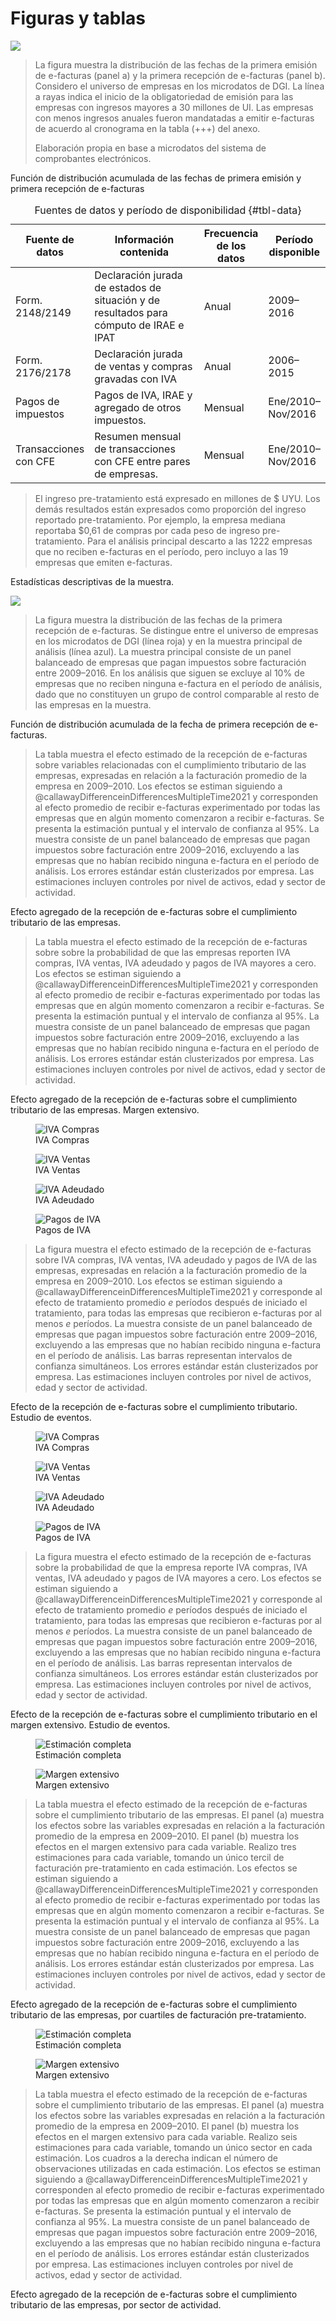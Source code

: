# Figuras y tablas {.unnumbered}

::: {#fig-adoption}

![](../../out/figures/takeup.full.png)

> \scriptsize \textbf{Notas:} La figura muestra la distribución de las fechas de la primera emisión de e-facturas (panel a) y la primera recepción de e-facturas (panel b). Considero el universo de empresas en los microdatos de DGI. La línea a rayas indica el inicio de la obligatoriedad de emisión para las empresas con ingresos mayores a 30 millones de UI. Las empresas con menos ingresos anuales fueron mandatadas a emitir e-facturas de acuerdo al cronograma en la tabla (+++) del anexo.
>
> \scriptsize \textbf{Fuente:} Elaboración propia en base a microdatos del sistema de comprobantes electrónicos.

Función de distribución acumulada de las fechas de primera emisión y primera recepción de e-facturas
:::


| Fuente de datos       | Información contenida                                                                  | Frecuencia de los datos | Período disponible |
|-----------------------|----------------------------------------------------------------------------------------|-------------------------|--------------------|
| Form. 2148/2149       | Declaración jurada de estados de situación y de resultados para cómputo de IRAE e IPAT | Anual                   | 2009--2016         |
| Form. 2176/2178       | Declaración jurada de ventas y compras gravadas con IVA                                | Anual                   | 2006--2015         |
| Pagos de impuestos    | Pagos de IVA, IRAE y agregado de otros impuestos.                                      | Mensual                 | Ene/2010--Nov/2016 |
| Transacciones con CFE | Resumen mensual de transacciones con CFE entre pares de empresas.                      | Mensual                 | Ene/2010--Nov/2016 |

: Fuentes de datos y período de disponibilidad {#tbl-data}

::: {#tbl-sample-summary}

\small \input{../../out/tables/sample_summary.tex}

> \scriptsize \textbf{Notas:} El ingreso pre-tratamiento está expresado en millones de $ UYU. Los demás resultados están expresados como proporción del ingreso reportado pre-tratamiento. Por ejemplo, la empresa mediana reportaba $0,61 de compras por cada peso de ingreso pre-tratamiento. Para el análisis principal descarto a las 1222 empresas que no reciben e-facturas en el período, pero incluyo a las 19 empresas que emiten e-facturas.

Estadísticas descriptivas de la muestra.
:::

::: {#fig-adoption-inSample}

![](../../out/figures/takeup.in_sample.png)

> \scriptsize \textbf{Notas:} La figura muestra la distribución de las fechas de la primera recepción de e-facturas. Se distingue entre el universo de empresas en los microdatos de DGI (línea roja) y en la muestra principal de análisis (línea azul). La muestra principal consiste de un panel balanceado de empresas que pagan impuestos sobre facturación entre 2009–2016. En los análisis que siguen se excluye al 10% de empresas que no reciben ninguna e-factura en el período de análisis, dado que no constituyen un grupo de control comparable al resto de las empresas en la muestra.

Función de distribución acumulada de la fecha de primera recepción de e-facturas.
:::

::: {#tbl-overall-att-subset1}

\small \input{../../out/tables/did.y.all.overall_att_1.S3_bal_ctrl_nyt16.tex}

> \scriptsize \textbf{Notas:} La tabla muestra el efecto estimado de la recepción de e-facturas sobre variables relacionadas con el cumplimiento tributario de las empresas, expresadas en relación a la facturación promedio de la empresa en 2009–2010. Los efectos se estiman siguiendo a @callawayDifferenceinDifferencesMultipleTime2021 y corresponden al efecto promedio de recibir e-facturas experimentado por todas las empresas que en algún momento comenzaron a recibir e-facturas. Se presenta la estimación puntual y el intervalo de confianza al 95%. La muestra consiste de un panel balanceado de empresas que pagan impuestos sobre facturación entre 2009–2016, excluyendo a las empresas que no habían recibido ninguna e-factura en el período de análisis. Los errores estándar están clusterizados por empresa. Las estimaciones incluyen controles por nivel de activos, edad y sector de actividad.

Efecto agregado de la recepción de e-facturas sobre el cumplimiento tributario de las empresas.
:::

::: {#tbl-overall-att-subset2}

\small \input{../../out/tables/did.y.all.overall_att_2.S3_bal_ctrl_nyt16.tex}

> \scriptsize \textbf{Notas:} La tabla muestra el efecto estimado de la recepción de e-facturas sobre sobre la probabilidad de que las empresas reporten IVA compras, IVA ventas, IVA adeudado y pagos de IVA mayores a cero. Los efectos se estiman siguiendo a @callawayDifferenceinDifferencesMultipleTime2021 y corresponden al efecto promedio de recibir e-facturas experimentado por todas las empresas que en algún momento comenzaron a recibir e-facturas. Se presenta la estimación puntual y el intervalo de confianza al 95%. La muestra consiste de un panel balanceado de empresas que pagan impuestos sobre facturación entre 2009–2016, excluyendo a las empresas que no habían recibido ninguna e-factura en el período de análisis. Los errores estándar están clusterizados por empresa. Las estimaciones incluyen controles por nivel de activos, edad y sector de actividad.

Efecto agregado de la recepción de e-facturas sobre el cumplimiento tributario de las empresas. Margen extensivo.
:::

::: {#fig-did-y-all-es1 layout="[[1,1], [1,1], [1]]"}

![IVA Compras](../../out/figures/did.y.all.Scaled1vatPurchasesK.S3_bal_ctrl_nyt16.png)

![IVA Ventas](../../out/figures/did.y.all.Scaled1vatSalesK.S3_bal_ctrl_nyt16.png)

![IVA Adeudado](../../out/figures/did.y.all.Scaled1netVatLiabilityK.S3_bal_ctrl_nyt16.png)

![Pagos de IVA](../../out/figures/did.y.all.Scaled1vatPaidK.S3_bal_ctrl_nyt16.png)

> \scriptsize \textbf{Notas:} La figura muestra el efecto estimado de la recepción de e-facturas sobre IVA compras, IVA ventas, IVA adeudado y pagos de IVA de las empresas, expresadas en relación a la facturación promedio de la empresa en 2009–2010. Los efectos se estiman siguiendo a @callawayDifferenceinDifferencesMultipleTime2021 y corresponde al efecto de tratamiento promedio $e$ períodos después de iniciado el tratamiento, para todas las empresas que recibieron e-facturas por al menos $e$ períodos. La muestra consiste de un panel balanceado de empresas que pagan impuestos sobre facturación entre 2009–2016, excluyendo a las empresas que no habían recibido ninguna e-factura en el período de análisis. Las barras representan intervalos de confianza simultáneos. Los errores estándar están clusterizados por empresa. Las estimaciones incluyen controles por nivel de activos, edad y sector de actividad.

Efecto de la recepción de e-facturas sobre el cumplimiento tributario. Estudio de eventos.
:::

::: {#fig-did-y-all-es2 layout="[[1,1], [1,1], [1]]"}

![IVA Compras](../../out/figures/did.y.all.vatPurchases0.S3_bal_ctrl_nyt16.png)

![IVA Ventas](../../out/figures/did.y.all.vatSales0.S3_bal_ctrl_nyt16.png)

![IVA Adeudado](../../out/figures/did.y.all.netVatLiability0.S3_bal_ctrl_nyt16.png)

![Pagos de IVA](../../out/figures/did.y.all.vatPaid0.S3_bal_ctrl_nyt16.png)

> \scriptsize \textbf{Notas:} La figura muestra el efecto estimado de la recepción de e-facturas sobre la probabilidad de que la empresa reporte IVA compras, IVA ventas, IVA adeudado y pagos de IVA mayores a cero. Los efectos se estiman siguiendo a @callawayDifferenceinDifferencesMultipleTime2021 y corresponde al efecto de tratamiento promedio $e$ períodos después de iniciado el tratamiento, para todas las empresas que recibieron e-facturas por al menos $e$ períodos. La muestra consiste de un panel balanceado de empresas que pagan impuestos sobre facturación entre 2009–2016, excluyendo a las empresas que no habían recibido ninguna e-factura en el período de análisis. Las barras representan intervalos de confianza simultáneos. Los errores estándar están clusterizados por empresa. Las estimaciones incluyen controles por nivel de activos, edad y sector de actividad.

Efecto de la recepción de e-facturas sobre el cumplimiento tributario en el margen extensivo. Estudio de eventos.
:::

::: {#fig-aggte-size layout="[[1,1], [1]]"}

![Estimación completa](../../out/figures/did.y.all.vatPurchases0.S3_bal_ctrl_nyt16.png)

![Margen extensivo](../../out/figures/did.y.all.vatSales0.S3_bal_ctrl_nyt16.png)

> \scriptsize \textbf{Notas:} La tabla muestra el efecto estimado de la recepción de e-facturas sobre el cumplimiento tributario de las empresas. El panel (a) muestra los efectos sobre las variables expresadas en relación a la facturación promedio de la empresa en 2009–2010.  El panel (b) muestra los efectos en el margen extensivo para cada variable. Realizo tres estimaciones para cada variable, tomando un único tercil de facturación pre-tratamiento en cada estimación. Los efectos se estiman siguiendo a @callawayDifferenceinDifferencesMultipleTime2021 y corresponden al efecto promedio de recibir e-facturas experimentado por todas las empresas que en algún momento comenzaron a recibir e-facturas. Se presenta la estimación puntual y el intervalo de confianza al 95%. La muestra consiste de un panel balanceado de empresas que pagan impuestos sobre facturación entre 2009–2016, excluyendo a las empresas que no habían recibido ninguna e-factura en el período de análisis. Los errores estándar están clusterizados por empresa. Las estimaciones incluyen controles por nivel de activos, edad y sector de actividad.

Efecto agregado de la recepción de e-facturas sobre el cumplimiento tributario de las empresas, por cuartiles de facturación pre-tratamiento.
:::

::: {#fig-aggte-industry layout="[[1,1], [1]]"}

![Estimación completa](../../out/figures/did.y.all.vatPurchases0.S3_bal_ctrl_nyt16.png)

![Margen extensivo](../../out/figures/did.y.all.vatSales0.S3_bal_ctrl_nyt16.png)

> \scriptsize \textbf{Notas:} La tabla muestra el efecto estimado de la recepción de e-facturas sobre el cumplimiento tributario de las empresas. El panel (a) muestra los efectos sobre las variables expresadas en relación a la facturación promedio de la empresa en 2009–2010.  El panel (b) muestra los efectos en el margen extensivo para cada variable. Realizo seis estimaciones para cada variable, tomando un único sector en cada estimación. Los cuadros a la derecha indican el número de observaciones utilizadas en cada estimación. Los efectos se estiman siguiendo a @callawayDifferenceinDifferencesMultipleTime2021 y corresponden al efecto promedio de recibir e-facturas experimentado por todas las empresas que en algún momento comenzaron a recibir e-facturas. Se presenta la estimación puntual y el intervalo de confianza al 95%. La muestra consiste de un panel balanceado de empresas que pagan impuestos sobre facturación entre 2009–2016, excluyendo a las empresas que no habían recibido ninguna e-factura en el período de análisis. Los errores estándar están clusterizados por empresa. Las estimaciones incluyen controles por nivel de activos, edad y sector de actividad.

Efecto agregado de la recepción de e-facturas sobre el cumplimiento tributario de las empresas, por sector de actividad.
:::
